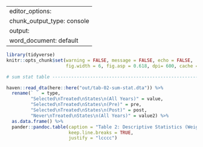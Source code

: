 
---
editor_options:
  chunk_output_type: console
output:
  word_document: default
---

```r
library(tidyverse)
knitr::opts_chunk$set(warning = FALSE, message = FALSE, echo = FALSE, 
                      fig.width = 6, fig.asp = 0.618, dpi= 600, cache = FALSE) #, dev = "cairo_pdf"
```

```r
# sum stat table ----------------------------------------------------------

haven::read_dta(here::here("out/tab-02-sum-stat.dta")) %>% 
  rename(` ` = type, 
         "Selected\nTreated\nStates\n(All Years)" = value,
         "Selected\nTreated\nStates\n(Pre)" = pre,
         "Selected\nTreated\nStates\n(Post)" = post,
         "Never\nTreated\nStates\n(All Years)" = value2) %>%   
  as.data.frame() %>% 
  pander::pandoc.table(caption = "Table 2: Descriptive Statistics (Weighted Means)",
                       keep.line.breaks = TRUE,
                       justify = "lcccc")
```